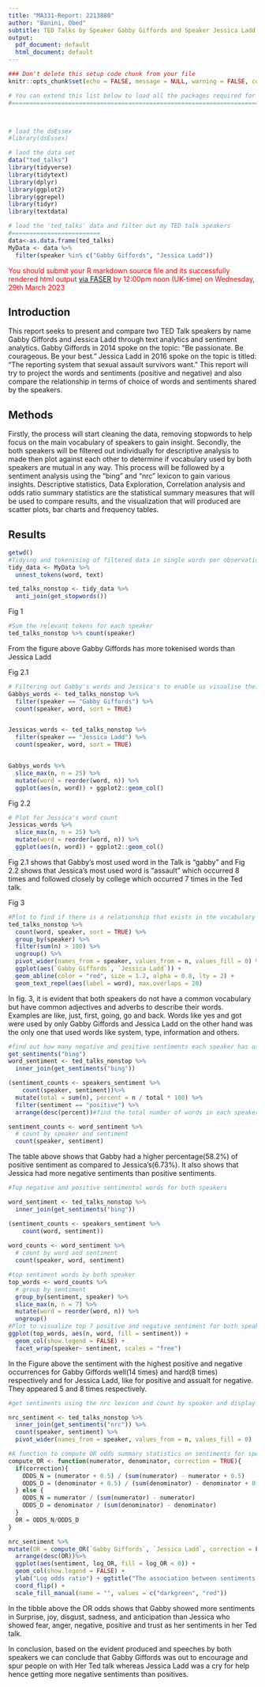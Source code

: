 ```yaml
---
title: "MA331-Report: 2213880"
author: "Banini, Obed"
subtitle: TED Talks by Speaker Gabby Giffords and Speaker Jessica Ladd
output:
  pdf_document: default
  html_document: default
---
```


```r
### Don't delete this setup code chunk from your file
knitr::opts_chunk$set(echo = FALSE, message = NULL, warning = FALSE, comment = NULL)   ## DON'T ALTER THIS: this is to prevent printing the code or any unnecessary addition in your final "html" report file.

# You can extend this list below to load all the packages required for your analyses:
#====================================================================================



# load the dsEssex
#library(dsEssex)

# laod the data set
data("ted_talks")
library(tidyverse)
library(tidytext)
library(dplyr)
library(ggplot2)
library(ggrepel)
library(tidyr)
library(textdata)

# load the 'ted_talks' data and filter out my TED talk speakers
#=========================
data<-as.data.frame(ted_talks)
MyData <- data %>%
  filter(speaker %in% c("Gabby Giffords", "Jessica Ladd"))
```

<span style="color: red;"> You should submit your R markdown source file and its successfully rendered html output [via FASER](https://faser.essex.ac.uk) by 12:00pm noon (UK-time) on Wednesday, 29th March 2023</span>

## Introduction

This report seeks to present and compare two TED Talk speakers by name Gabby Giffords and Jessica Ladd through text analytics and sentiment analytics. 
Gabby Giffords in 2014 spoke on the topic: "Be passionate. Be courageous. Be your best." Jessica Ladd in 2016 spoke on the topic is titled: "The reporting system that sexual assault survivors want." This report will try to project the words and sentiments (positive and negative) and also compare the relationship in terms of choice of words and sentiments shared by the speakers.



## Methods

Firstly, the process will start cleaning the data, removing stopwords to help focus on the main vocabulary of speakers to gain insight. Secondly, the both speakers will be filtered out individually for descriptive analysis to made then plot against each other to determine if vocabulary used by both speakers are mutual in any way. This process will be followed by a sentiment analysis using the "bing" and "nrc" lexicon to gain various insights. 
Descriptive statistics, Data Exploration, Correlation analysis and odds ratio summary statistics are the statistical summary measures that will be used to compare results, and the visualization that will produced are scatter plots, bar charts and frequency tables.




## Results

```r
getwd()
#Tidying and tokenising of filtered data in single words per observation and removing stopwords in each speakers tokens 
tidy_data <- MyData %>% 
  unnest_tokens(word, text)

ted_talks_nonstop <- tidy_data %>%
  anti_join(get_stopwords())
```
Fig 1
```r
#Sum the relevant tokens for each speaker
ted_talks_nonstop %>% count(speaker)
```
From the figure above Gabby Giffords has more tokenised words than Jessica Ladd

Fig 2.1
```r
# Filtering out Gabby's words and Jessica's to enable us visualise their top 25 words each
Gabbys_words <- ted_talks_nonstop %>%
  filter(speaker == "Gabby Giffords") %>% 
  count(speaker, word, sort = TRUE)


Jessicas_words <- ted_talks_nonstop %>%
  filter(speaker == "Jessica Ladd") %>% 
  count(speaker, word, sort = TRUE)


Gabbys_words %>%
  slice_max(n, n = 25) %>%
  mutate(word = reorder(word, n)) %>%
  ggplot(aes(n, word)) + ggplot2::geom_col()
```

Fig 2.2
```r
# Plot for Jessica's word count
Jessicas_words %>%
  slice_max(n, n = 25) %>%
  mutate(word = reorder(word, n)) %>%
  ggplot(aes(n, word)) + ggplot2::geom_col()
```
Fig 2.1 shows that Gabby's most used word in the Talk is "gabby" and Fig 2.2 shows that Jessica's most used word is "assault" which occurred 8 times and followed closely by college which occurred 7 times in the Ted talk.


Fig 3
```r
#Plot to find if there is a relationship that exists in the vocabulary of both speakers
ted_talks_nonstop %>%
  count(word, speaker, sort = TRUE) %>%
  group_by(speaker) %>%
  filter(sum(n) > 100) %>%
  ungroup() %>%
  pivot_wider(names_from = speaker, values_from = n, values_fill = 0) %>%
  ggplot(aes(`Gabby Giffords`, `Jessica Ladd`)) +
  geom_abline(color = "red", size = 1.2, alpha = 0.8, lty = 2) +
  geom_text_repel(aes(label = word), max.overlaps = 20)
```
In fig. 3, it is evident that both speakers do not have a common vocabulary but have common adjectives and adverbs to describe their words. Examples are like, just, first, going, go and back. Words like yes and got were used by only Gabby Giffords and Jessica Ladd on the other hand was the only one that used words like system, type, information and others.

```r
#find out how many negative and positive sentiments each speaker has used using the bing lexicon
get_sentiments("bing")
word_sentiment <- ted_talks_nonstop %>%
  inner_join(get_sentiments("bing"))

(sentiment_counts <- speakers_sentiment %>%
    count(speaker, sentiment))%>%
  mutate(total = sum(n), percent = n / total * 100) %>%
  filter(sentiment == "positive") %>%
  arrange(desc(percent))#find the total number of words in each speaker, and percentage of each sentiment and filter the results for only positive sentiment

sentiment_counts <- word_sentiment %>%
  # count by speaker and sentiment
  count(speaker, sentiment)
```
The table above shows that Gabby had a higher percentage(58.2%) of positive sentiment as compared to Jessica's(6.73%). It also shows that Jessica had more negative sentiments than positive sentiments.

```r
#Top negative and positive sentimental words for both speakers

word_sentiment <- ted_talks_nonstop %>%
  inner_join(get_sentiments("bing"))

(sentiment_counts <- speakers_sentiment %>%
    count(word, sentiment))
  
word_counts <- word_sentiment %>%
  # count by word and sentiment
  count(speaker, word, sentiment)

#top sentiment words by both speaker
top_words <- word_counts %>%
  # group by sentiment
  group_by(sentiment, speaker) %>%
  slice_max(n, n = 7) %>%
  mutate(word = reorder(word, n)) %>%
  ungroup()
#Plot to visualize top 7 positive and negative sentiment for both speakers with their counts 
ggplot(top_words, aes(n, word, fill = sentiment)) +
  geom_col(show.legend = FALSE) +
  facet_wrap(speaker~ sentiment, scales = "free")
```
In the Figure above the sentiment with the highest positive and negative occurrences for Gabby Giffords well(14 times) and hard(8 times) respectively and for Jessica Ladd, like for positive and assualt for negative. They appeared 5 and 8 times respectively.

```r
#get sentiments using the nrc lexicon and count by speaker and display in wide format

nrc_sentiment <- ted_talks_nonstop %>%
  inner_join(get_sentiments("nrc")) %>%
  count(speaker, sentiment) %>%
  pivot_wider(names_from = speaker, values_from = n, values_fill = 0)

#A function to compute OR odds summary statistics on sentiments for speakers
compute_OR <- function(numerator, denominator, correction = TRUE){
  if(correction){
    ODDS_N = (numerator + 0.5) / (sum(numerator) - numerator + 0.5)
    ODDS_D = (denominator + 0.5) / (sum(denominator) - denominator + 0.5)
  } else {
    ODDS_N = numerator / (sum(numerator) - numerator)
    ODDS_D = denominator / (sum(denominator) - denominator)
  }
  OR = ODDS_N/ODDS_D
}

nrc_sentiment %>%
mutate(OR = compute_OR(`Gabby Giffords`, `Jessica Ladd`, correction = FALSE), log_OR = log(OR), sentiment = reorder(sentiment, log_OR)) %>%
  arrange(desc(OR))%>%
  ggplot(aes(sentiment, log_OR, fill = log_OR < 0)) +
  geom_col(show.legend = FALSE) +
  ylab("Log odds ratio") + ggtitle("The association between sentiments of speakers") +
  coord_flip() + 
  scale_fill_manual(name = "", values = c("darkgreen", "red"))
```
In the tibble above the OR odds shows that Gabby showed more sentiments in Surprise, joy, disgust, sadness, and anticipation than Jessica who showed fear, anger, negative, positive and trust as her sentiments in her Ted talk.


In conclusion, based on the evident produced and speeches by both speakers we can conclude that Gabby Giffords was out to encourage and spur people on with Her Ted talk whereas Jessica Ladd was a cry for help hence getting more negative sentiments than positives. 